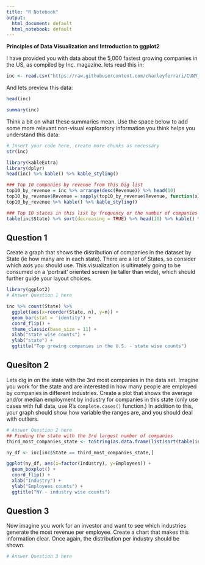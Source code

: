 ```yaml
---
title: "R Notebook"
output:
  html_document: default
  html_notebook: default
---
```


**Principles of Data Visualization and Introduction to ggplot2**

I have provided you with data about the 5,000 fastest growing companies in the US, as compiled by Inc. magazine. lets read this in:

```r

inc <- read.csv("https://raw.githubusercontent.com/charleyferrari/CUNY_DATA_608/master/module1/Data/inc5000_data.csv", header= TRUE)

```

And lets preview this data:

```r

head(inc)

```
```r

summary(inc)

```

Think a bit on what these summaries mean. Use the space below to add some more relevant non-visual exploratory information you think helps you understand this data:

```r

# Insert your code here, create more chunks as necessary
str(inc)

library(kableExtra)
library(dplyr)
head(inc) %>% kable() %>% kable_styling()

### Top 10 companies by revenue from this big list
top10_by_revenue = inc %>% arrange(desc(Revenue)) %>% head(10)
top10_by_revenue$Revenue = sapply(top10_by_revenue$Revenue, function(x) paste(round((x / 1e9), 1), " Billion"))
top10_by_revenue %>% kable() %>% kable_styling()

### Top 10 states in this list by frequency or the number of companies in these states
table(inc$State) %>% sort(decreasing = TRUE) %>% head(10) %>% kable() %>% kable_styling()

```

## Question 1

Create a graph that shows the distribution of companies in the dataset by State (ie how many are in each state). There are a lot of States, so consider which axis you should use. This visualization is ultimately going to be consumed on a 'portrait' oriented screen (ie taller than wide), which should further guide your layout choices.

```r
library(ggplot2)
# Answer Question 1 here

inc %>% count(State) %>%
  ggplot(aes(x=reorder(State, n), y=n)) +
  geom_bar(stat = 'identity') +
  coord_flip() +
  theme_classic(base_size = 11) +
  xlab("state wise counts") +
  ylab("state") +
  ggtitle("Top growing companies in the U.S. - state wise counts")

```

## Quesiton 2

Lets dig in on the state with the 3rd most companies in the data set. Imagine you work for the state and are interested in how many people are employed by companies in different industries. Create a plot that shows the average and/or median employment by industry for companies in this state (only use cases with full data, use R's `complete.cases()` function.) In addition to this, your graph should show how variable the ranges are, and you should deal with outliers.

```r

# Answer Question 2 here
## Finding the state with the 3rd largest number of companies
third_most_companies_state <- toString(as.data.frame(list(sort(table(inc$State), decreasing = TRUE)))[3,1])

ny_df <- inc[inc$State == third_most_companies_state,]

ggplot(ny_df, aes(x=factor(Industry), y=Employees)) +
  geom_boxplot() +
  coord_flip() +
  xlab("Industry") +
  ylab("Employees counts") +
  ggtitle("NY - industry wise counts")

```

## Question 3

Now imagine you work for an investor and want to see which industries generate the most revenue per employee. Create a chart that makes this information clear. Once again, the distribution per industry should be shown.

```r

# Answer Question 3 here

```


